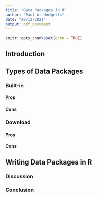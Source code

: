 ```yaml
---
title: "Data Packages in R"
author: "Paul A. Hodgetts"
date: "20/12/2021"
output: pdf_document
---
```


```r
knitr::opts_chunk$set(echo = TRUE)
```

## Introduction


## Types of Data Packages

### Built-in

#### Pros

#### Cons


### Download

#### Pros

#### Cons


## Writing Data Packages in R


### Discussion


### Conclusion
